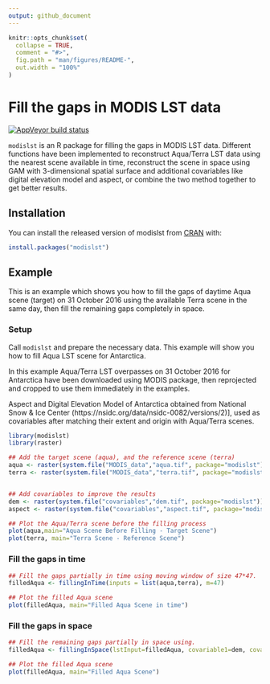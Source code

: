 ```yaml
---
output: github_document
---
```


<!-- README.md is generated from README.Rmd. Please edit that file -->

```r
knitr::opts_chunk$set(
  collapse = TRUE,
  comment = "#>",
  fig.path = "man/figures/README-",
  out.width = "100%"
)
```

# Fill the gaps in MODIS LST data  

<!-- badges: start -->
[![AppVeyor build status](https://ci.appveyor.com/api/projects/status/github/masawdah/modislst?branch=master&svg=true)](https://ci.appveyor.com/project/masawdah/modislst)
<!-- badges: end -->

`modislst` is an R package for filling the gaps in MODIS LST data. Different functions have been implemented to reconstruct Aqua/Terra LST data using the nearest scene available in time, reconstruct the scene in space using GAM with 3-dimensional spatial surface and additional covariables like digital elevation model and aspect, or combine the two method together to get better results. 

## Installation

You can install the released version of modislst from [CRAN](https://CRAN.R-project.org) with:

``` r
install.packages("modislst")
```

## Example

This is an example which shows you how to fill the gaps of daytime Aqua scene (target) on 31 October 2016 using the available Terra scene in the same day, then fill the remaining gaps completely in space.

### Setup

Call `modislst` and prepare the necessary data. This example will show you how to fill Aqua LST scene for Antarctica. 

In this example Aqua/Terra LST overpasses on 31 October 2016 for Antarctica have been downloaded using MODIS package, then reprojected and cropped to use them immediately in the examples.

Aspect and Digital Elevation Model of Antarctica obtained from National Snow & Ice Center (https://nsidc.org/data/nsidc-0082/versions/2)], used as covariables after matching their extent and origin with Aqua/Terra scenes. 

```r
library(modislst)
library(raster)

## Add the target scene (aqua), and the reference scene (terra)
aqua <- raster(system.file("MODIS_data","aqua.tif", package="modislst"))
terra <- raster(system.file("MODIS_data","terra.tif", package="modislst"))


## Add covariables to improve the results 
dem <- raster(system.file("covariables","dem.tif", package="modislst"))
aspect <- raster(system.file("covariables","aspect.tif", package="modislst"))

## Plot the Aqua/Terra scene before the filling process
plot(aqua,main="Aqua Scene Before Filling - Target Scene")
plot(terra, main="Terra Scene - Reference Scene")

```


### Fill the gaps in time
```r
## Fill the gaps partially in time using moving window of size 47*47.
filledAqua <- fillingInTime(inputs = list(aqua,terra), m=47)

## Plot the filled Aqua scene 
plot(filledAqua, main="Filled Aqua Scene in time")

```


### Fill the gaps in space
```r

## Fill the remaining gaps partially in space using.
filledAqua <- fillingInSpace(lstInput=filledAqua, covariable1=dem, covariable2=aspect)

## Plot the filled Aqua scene 
plot(filledAqua, main="Filled Aqua Scene")

```


